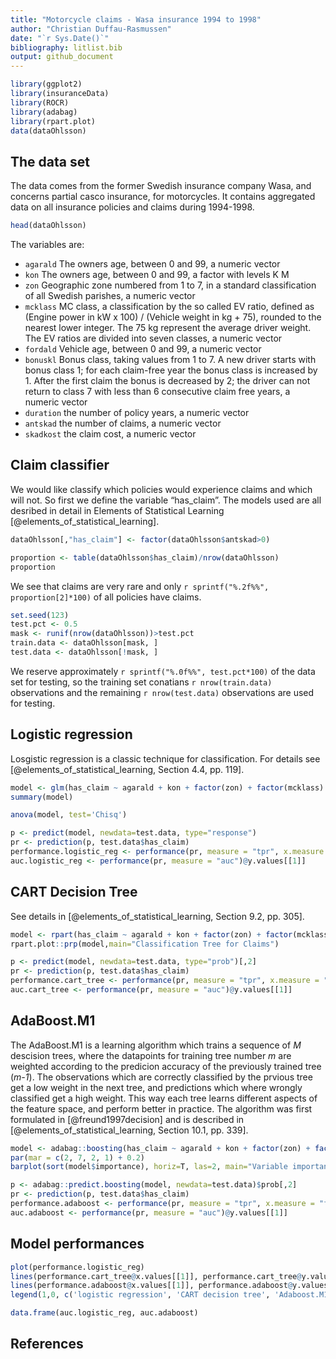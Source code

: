 ```yaml
---
title: "Motorcycle claims - Wasa insurance 1994 to 1998"
author: "Christian Duffau-Rasmussen"
date: "`r Sys.Date()`"
bibliography: litlist.bib
output: github_document
---
```


```r
library(ggplot2)
library(insuranceData)
library(ROCR)
library(adabag)
library(rpart.plot)
data(dataOhlsson)
```

## The data set

The data comes from the former Swedish insurance company Wasa, and concerns partial casco insurance, for motorcycles. It contains aggregated data on all insurance policies and claims during 1994-1998.

```r
head(dataOhlsson)
```

The variables are:

- `agarald` The owners age, between 0 and 99, a numeric vector
- `kon` The owners age, between 0 and 99, a factor with levels K M
- `zon` Geographic zone numbered from 1 to 7, in a standard classification of all Swedish parishes, a numeric vector
- `mcklass` MC class, a classification by the so called EV ratio, defined as (Engine power in kW x 100) / (Vehicle weight in kg + 75), rounded to the nearest lower integer. The 75 kg represent the average driver weight. The EV ratios are divided into seven classes, a numeric vector
- `fordald` Vehicle age, between 0 and 99, a numeric vector
- `bonuskl` Bonus class, taking values from 1 to 7. A new driver starts with bonus class 1; for each claim-free year the bonus class is increased by 1. After the first claim the bonus is decreased by 2; the driver can not return to class 7 with less than 6 consecutive claim free years, a numeric vector
- `duration` the number of policy years, a numeric vector
- `antskad` the number of claims, a numeric vector
- `skadkost` the claim cost, a numeric vector

## Claim classifier

We would like classify which policies would experience claims and which will not. So first we define the variable "has_claim". The models used are all desribed in detail in Elements of Statistical Learning [@elements_of_statistical_learning].

```r
dataOhlsson[,"has_claim"] <- factor(dataOhlsson$antskad>0)
```

```r
proportion <- table(dataOhlsson$has_claim)/nrow(dataOhlsson)
proportion
```
We see that claims are very rare and only `r sprintf("%.2f%%", proportion[2]*100)` of all policies have claims.

```r
set.seed(123)
test.pct <- 0.5
mask <- runif(nrow(dataOhlsson))>test.pct
train.data <- dataOhlsson[mask, ]
test.data <- dataOhlsson[!mask, ]
```
We reserve approximately `r sprintf("%.0f%%", test.pct*100)` of the data set for testing, so the training set conatians `r nrow(train.data)` observations and the remaining `r nrow(test.data)` observations are used for testing.


## Logistic regression

Losgistic regression is a classic technique for classification. For details see [@elements_of_statistical_learning, Section 4.4, pp. 119].

```r
model <- glm(has_claim ~ agarald + kon + factor(zon) + factor(mcklass) + fordald + factor(bonuskl) + duration, family=binomial(link='logit'), data=train.data)
summary(model)
```
```r
anova(model, test='Chisq')
```

```r
p <- predict(model, newdata=test.data, type="response")
pr <- prediction(p, test.data$has_claim)
performance.logistic_reg <- performance(pr, measure = "tpr", x.measure = "fpr")
auc.logistic_reg <- performance(pr, measure = "auc")@y.values[[1]]
```

## CART Decision Tree

See details in [@elements_of_statistical_learning, Section 9.2, pp. 305].

```r
model <- rpart(has_claim ~ agarald + kon + factor(zon) + factor(mcklass) + fordald + factor(bonuskl) + duration, data=train.data, method='class',control=rpart.control(minsplit=20, cp=0.0001))
rpart.plot::prp(model,main="Classification Tree for Claims")
```

```r
p <- predict(model, newdata=test.data, type="prob")[,2]
pr <- prediction(p, test.data$has_claim)
performance.cart_tree <- performance(pr, measure = "tpr", x.measure = "fpr")
auc.cart_tree <- performance(pr, measure = "auc")@y.values[[1]]
```

## AdaBoost.M1
The AdaBoost.M1 is a learning algorithm which trains a sequence of _M_ descision trees, where the datapoints for training tree number _m_ are weighted according to the predicion accuracy of the previously trained tree (_m-1_). The observations which are correctly classified by the prvious tree get a low weight in the next tree, and predictions which where wrongly classified get a high weight. This way each tree learns different aspects of the feature space, and perform better in practice. The algorithm was first formulated in [@freund1997decision] and is described in [@elements_of_statistical_learning, Section 10.1, pp. 339].

```r
model <- adabag::boosting(has_claim ~ agarald + kon + factor(zon) + factor(mcklass) + fordald + factor(bonuskl) + duration, data=train.data, mfinal=100, boos=F, coeflearn='Freund')
par(mar = c(2, 7, 2, 1) + 0.2)
barplot(sort(model$importance), horiz=T, las=2, main="Variable importance")
```

```r
p <- adabag::predict.boosting(model, newdata=test.data)$prob[,2]
pr <- prediction(p, test.data$has_claim)
performance.adaboost <- performance(pr, measure = "tpr", x.measure = "fpr")
auc.adaboost <- performance(pr, measure = "auc")@y.values[[1]]
```

## Model performances

```r
plot(performance.logistic_reg)
lines(performance.cart_tree@x.values[[1]], performance.cart_tree@y.values[[1]], col=2, new=T)
lines(performance.adaboost@x.values[[1]], performance.adaboost@y.values[[1]], col=3, new=T)
legend(1,0, c('logistic regression', 'CART decision tree', 'Adaboost.M1'), lwd=1, col=1:3, xjust=1, yjust=0)
```

```r
data.frame(auc.logistic_reg, auc.adaboost)
```
## References